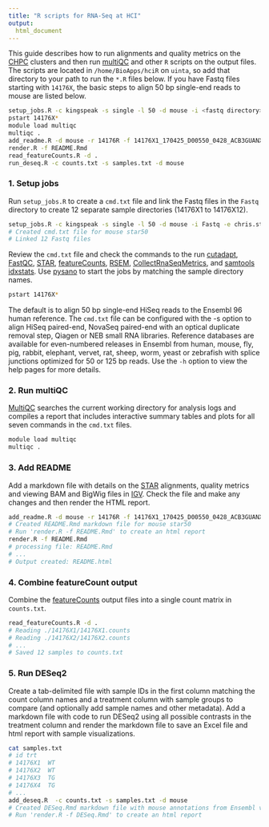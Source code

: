 ```yaml
---
title: "R scripts for RNA-Seq at HCI"
output:
  html_document
---
```



This guide describes how to run alignments and quality metrics on the [CHPC]
clusters and then run [multiQC] and other `R` scripts on the output files. The
scripts are located in `/home/BioApps/hciR` on `uinta`, so add that directory
to your path to run the `*.R` files below.  If you have Fastq files starting
with `14176X`, the basic steps to align 50 bp single-end reads to mouse are
listed below.

```bash
setup_jobs.R -c kingspeak -s single -l 50 -d mouse -i <fastq directory> -e <hci email>
pstart 14176X*
module load multiqc
multiqc .
add_readme.R -d mouse -r 14176R -f 14176X1_170425_D00550_0428_ACB3GUANXX_4.txt.gz
render.R -f README.Rmd
read_featureCounts.R -d .
run_deseq.R -c counts.txt -s samples.txt -d mouse
```


### 1. Setup jobs

Run `setup_jobs.R` to create a `cmd.txt` file and link the Fastq files in the `Fastq`
directory to create 12 separate sample directories (14176X1 to 14176X12).


```bash
setup_jobs.R -c kingspeak -s single -l 50 -d mouse -i Fastq -e chris.stubben
# Created cmd.txt file for mouse star50
# Linked 12 Fastq files
```

Review the `cmd.txt` file and check the commands to the run [cutadapt], [FastQC], [STAR],
[featureCounts], [RSEM], [CollectRnaSeqMetrics], and  [samtools idxstats].
Use [pysano] to start the jobs by matching the sample directory names.

```bash
pstart 14176X*
```

The default is to align 50 bp single-end HiSeq reads to the Ensembl 96 human
reference. The `cmd.txt` file can be configured with the -s option to align
HiSeq paired-end, NovaSeq paired-end with an optical duplicate removal step,
Qiagen or NEB small RNA libraries.   Reference databases are available for
even-numbered releases in Ensembl from human, mouse, fly, pig, rabbit,
elephant, vervet, rat, sheep, worm, yeast or zebrafish with splice junctions
optimized for 50 or 125 bp reads.  Use the  `-h` option to view the help pages
for more details.


### 2. Run multiQC

[MultiQC] searches the current working directory for analysis logs and compiles a
report that includes interactive summary tables and plots for all seven commands
in the `cmd.txt` files.

```bash
module load multiqc
multiqc .
```

### 3. Add README

Add a markdown file with details on the [STAR] alignments, quality metrics and
viewing BAM and BigWig files in [IGV].   Check the file and make any changes
and then render the HTML report.

```bash
add_readme.R -d mouse -r 14176R -f 14176X1_170425_D00550_0428_ACB3GUANXX_4.txt.gz
# Created README.Rmd markdown file for mouse star50
# Run 'render.R -f README.Rmd' to create an html report
render.R -f README.Rmd
# processing file: README.Rmd
# ...
# Output created: README.html
```

### 4.  Combine featureCount output

Combine the [featureCounts] output files into a single count matrix in `counts.txt`.

```bash
read_featureCounts.R -d .
# Reading ./14176X1/14176X1.counts
# Reading ./14176X2/14176X2.counts
# ...
# Saved 12 samples to counts.txt
```

### 5.  Run DESeq2

Create a tab-delimited file with sample IDs in the first column matching the
count column names and a treatment column with sample groups to compare (and
optionally add sample names and other metadata).  Add a markdown file with code
to run DESeq2 using all possible contrasts in the treatment column and
render the markdown file to save an Excel file and html report with sample
visualizations.


```bash
cat samples.txt
# id trt
# 14176X1  WT
# 14176X2  WT
# 14176X3  TG
# 14176X4  TG
# ...
add_deseq.R  -c counts.txt -s samples.txt -d mouse
# Created DESeq.Rmd markdown file with mouse annotations from Ensembl version 94
# Run 'render.R -f DESeq.Rmd' to create an html report
```



[cutadapt]: http://cutadapt.readthedocs.io/en/stable/index.html
[RSEM]: https://deweylab.github.io/RSEM/
[README.html]: ./README.html
[help pages]: ./hciR_help.html
[RStudio server]: http://hci-uinta.hci.utah.edu:8787/
[examples]: https://github.com/HuntsmanCancerInstitute/hciR/tree/master/inst/Rmd
[inst/Rscript]: https://github.com/HuntsmanCancerInstitute/hciR/tree/master/inst/Rscript
[STAR]: https://github.com/alexdobin/STAR
[featureCounts]: http://bioinf.wehi.edu.au/featureCounts/
[FastQC]: http://www.bioinformatics.babraham.ac.uk/projects/fastqc/
[CollectRnaSeqMetrics]: https://broadinstitute.github.io/picard/command-line-overview.html#CollectRnaSeqMetrics
[samtools idxstats]: http://www.htslib.org/
[Pysano]: http://healthcare.utah.edu/huntsmancancerinstitute/research/shared-resources/center-managed/bioinformatics/pysano
[CHPC]: https://www.chpc.utah.edu/
[MultiQC]: http://multiqc.info/
[DESeq2]: http://www.bioconductor.org/packages/release/bioc/html/DESeq2.html
[hciR]: https://github.com/HuntsmanCancerInstitute/hciR
[IGV]: http://software.broadinstitute.org/software/igv/
